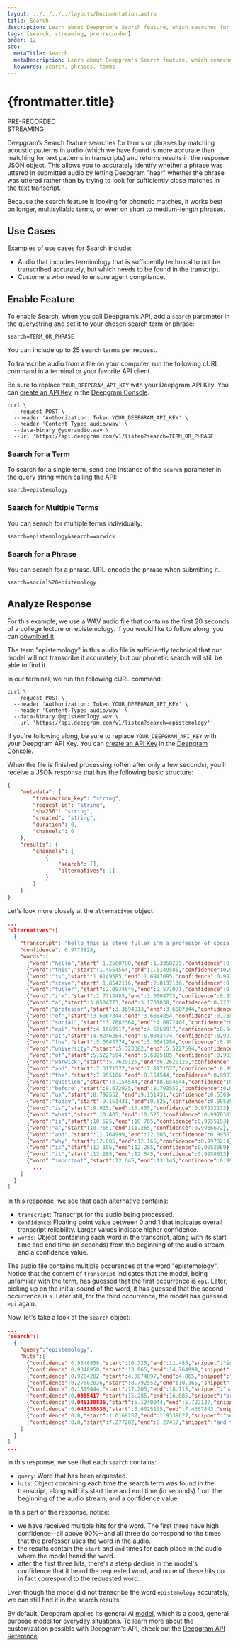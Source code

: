 ---
layout: ../../../../layouts/Documentation.astro
title: Search
description: Learn about Deepgram's Search feature, which searches for terms or phrases in submitted audio.
tags: [search, streaming, pre-recorded]
order: 12
seo:
  metaTitle: Search
  metaDescription: Learn about Deepgram's Search feature, which searches for terms or phrases in submitted audio.
  keywords: search, phrases, terms
---

# {frontmatter.title}

<div class="badge">PRE-RECORDED</div>
<div class="badge">STREAMING</div>

Deepgram’s Search feature searches for terms or phrases by matching acoustic patterns in audio (which we have found is more accurate than matching for text patterns in transcripts) and returns results in the response JSON object. This allows you to accurately identify whether a phrase was uttered in submitted audio by letting Deepgram "hear" whether the phrase was uttered rather than by trying to look for sufficiently close matches in the text transcript.

<Alert type="info">

Because the search feature is looking for phonetic matches, it works best on longer, multisyllabic terms, or even on short to medium-length phrases.

</Alert>

## Use Cases

Examples of use cases for Search include:

- Audio that includes terminology that is sufficiently technical to not be transcribed accurately, but which needs to be found in the transcript.
- Customers who need to ensure agent compliance.

## Enable Feature

To enable Search, when you call Deepgram’s API, add a `search` parameter in the querystring and set it to your chosen search term or phrase:

`search=TERM_OR_PHRASE`

<Alert type="info">

You can include up to 25 search terms per request.

</Alert>

To transcribe audio from a file on your computer, run the following cURL command in a terminal or your favorite API client.

<Alert type="info">

Be sure to replace `YOUR_DEEPGRAM_API_KEY` with your Deepgram API Key. You can [create an API Key](/documentation/getting-started/authentication/#create-an-api-key) in the [Deepgram Console](https://console.deepgram.com).

</Alert>

<CodeGroup title="curl">

<CodeBlock label="curl" active>

```curl
curl \
  --request POST \
  --header 'Authorization: Token YOUR_DEEPGRAM_API_KEY' \
  --header 'Content-Type: audio/wav' \
  --data-binary @youraudio.wav \
  --url 'https://api.deepgram.com/v1/listen?search=TERM_OR_PHRASE'
```

</CodeBlock>

</CodeGroup>

### Search for a Term

To search for a single term, send one instance of the `search` parameter in the query string when calling the API:

`search=epistemology`

### Search for Multiple Terms

You can search for multiple terms individually:

`search=epistemology&search=warwick`

### Search for a Phrase

You can search for a phrase. URL-encode the phrase when submitting it.

`search=social%20epistemology`

## Analyze Response

For this example, we use a WAV audio file that contains the first 20 seconds of a college lecture on epistemology. If you would like to follow along, you can [download it](https://developers.deepgram.com/data/audio/epistemology.wav).

The term "epistemology" in this audio file is sufficiently technical that our model will not transcribe it accurately, but our phonetic search will still be able to find it.

In our terminal, we run the following cURL command:

<CodeGroup title="curl">

<CodeBlock label="curl" active>

```curl
curl \
  --request POST \
  --header 'Authorization: Token YOUR_DEEPGRAM_API_KEY' \
  --header 'Content-Type: audio/wav' \
  --data-binary @epistemology.wav \
  --url 'https://api.deepgram.com/v1/listen?search=epistemology'
```

</CodeBlock>

</CodeGroup>

<Alert type="info">

If you're following along, be sure to replace `YOUR_DEEPGRAM_API_KEY` with your Deepgram API Key. You can [create an API Key](/documentation/getting-started/authentication/#create-an-api-key) in the [Deepgram Console](https://console.deepgram.com).

</Alert>

When the file is finished processing (often after only a few seconds), you’ll receive a JSON response that has the following basic structure:

```json
{
	"metadata": {
		"transaction_key": "string",
		"request_id": "string",
		"sha256": "string",
		"created": "string",
		"duration": 0,
		"channels": 0
	},
	"results": {
		"channels": [
			{
				"search": [],
				"alternatives": []
			}
		]
	}
}
```

Let's look more closely at the `alternatives` object:

```json
...
"alternatives":[
  {
    "transcript": "hello this is steve fuller i'm a professor of social epi at the university of warwick and the question before us today is what is a and why is it important epi is the branch philosophy that is concerned with the nature of knowledge",
    "confidence": 0.9773828,
    "words":[
      {"word":"hello","start":1.2560788,"end":1.3358299,"confidence":0.9822957},
      {"word":"this","start":1.4554564,"end":1.6149585,"confidence":0.9968176},
      {"word":"is","start":1.6149585,"end":1.6947095,"confidence":0.99250376},
      {"word":"steve","start":1.8542116,"end":2.0137136,"confidence":0.9731628},
      {"word":"fuller","start":2.0934646,"end":2.571971,"confidence":0.96580666},
      {"word":"i'm","start":2.7713485,"end":3.0504773,"confidence":0.9305737},
      {"word":"a","start":3.0504773,"end":3.1701038,"confidence":0.7231769},
      {"word":"professor","start":3.3694813,"end":3.6087344,"confidence":0.99558073},
      {"word":"of","start":3.6087344,"end":3.6884854,"confidence":0.788455},
      {"word":"social","start":3.7682364,"end":4.0872407,"confidence":0.95528334},
      {"word":"epi","start":4.1669917,"end":4.6669917,"confidence":0.94882053},
      {"word":"at","start":4.9246264,"end":5.0043774,"confidence":0.99730706},
      {"word":"the","start":5.0043774,"end":5.0841284,"confidence":0.9836394},
      {"word":"university","start":5.323382,"end":5.5227594,"confidence":0.99867153},
      {"word":"of","start":5.5227594,"end":5.6025105,"confidence":0.9036443},
      {"word":"warwick","start":5.7620125,"end":6.2620125,"confidence":0.8316657},
      {"word":"and","start":7.3171577,"end":7.8171577,"confidence":0.99326575},
      {"word":"the","start":7.955166,"end":8.154544,"confidence":0.9907726},
      {"word":"question","start":8.154544,"end":8.654544,"confidence":0.9949497},
      {"word":"before","start":8.672925,"end":8.792552,"confidence":0.99731004},
      {"word":"us","start":8.792552,"end":9.151431,"confidence":0.5369464},
      {"word":"today","start":9.151431,"end":9.625,"confidence":0.99585694},
      {"word":"is","start":9.925,"end":10.405,"confidence":0.97232133},
      {"word":"what","start":10.405,"end":10.525,"confidence":0.9970382},
      {"word":"is","start":10.525,"end":10.765,"confidence":0.9955153},
      {"word":"a","start":10.765,"end":11.265,"confidence":0.9966672},
      {"word":"and","start":11.764999,"end":12.005,"confidence":0.995635},
      {"word":"why","start":12.005,"end":12.165,"confidence":0.9973214},
      {"word":"is","start":12.165,"end":12.285,"confidence":0.9952969},
      {"word":"it","start":12.285,"end":12.645,"confidence":0.9958613},
      {"word":"important","start":12.645,"end":13.145,"confidence":0.99294335},
        ...
    ]
  }
]
```

In this response, we see that each alternative contains:

- `transcript`: Transcript for the audio being processed.
- `confidence`: Floating point value between 0 and 1 that indicates overall transcript reliability. Larger values indicate higher confidence.
- `words`: Object containing each word in the transcript, along with its start time and end time (in seconds) from the beginning of the audio stream, and a confidence value.

The audio file contains multiple occurences of the word "epistemology". Notice that the content of `transcript` indicates that the model, being unfamiliar with the term, has guessed that the first occurrence is `epi`. Later, picking up on the initial sound of the word, it has guessed that the second occurrence is `a`. Later still, for the third occurrence, the model has guessed `epi` again.

Now, let's take a look at the `search` object:

```json
...
"search":[
  {
    "query":"epistemology",
    "hits":[
      {"confidence":0.9348958,"start":10.725,"end":11.485,"snippet":"is a"},
      {"confidence":0.9348958,"start":13.965,"end":14.764999,"snippet":"epi"},
      {"confidence":0.9204282,"start":4.0074897,"end":4.805,"snippet":"social epi"},
      {"confidence":0.27662036,"start":8.792552,"end":10.365,"snippet":"us today is"},
      {"confidence":0.1319444,"start":17.205,"end":18.115,"snippet":"nature of knowledge"},
      {"confidence":0.0885417,"start":15.285,"end":16.085,"snippet":"branch philosophy"},
      {"confidence":0.045138836,"start":5.1240044,"end":5.722137,"snippet":"university of"},
      {"confidence":0.045138836,"start":5.6025105,"end":7.4367843,"snippet":"warwick and"},
      {"confidence":0.0,"start":1.0168257,"end":1.9339627,"snippet":"hello this is steve"},
      {"confidence":0.0,"start":7.277282,"end":8.27417,"snippet":"and the question"}
    ]
  }
]
...
```

In this response, we see that each `search` contains:

- `query`: Word that has been requested.
- `hits`: Object containing each time the search term was found in the transcript, along with its start time and end time (in seconds) from the beginning of the audio stream, and a confidence value.

In this part of the response, notice:

- we have received multiple hits for the word. The first three have high confidence--all above 90%--and all three do correspond to the times that the professor uses the word in the audio.
- the results contain the `start` and `end` times for each place in the audio where the model heard the word.
- after the first three hits, there's a steep decline in the model's confidence that it heard the requested word, and none of these hits do in fact correspond to the requested word.

Even though the model did not transcribe the word `epistemology` accurately, we can still find it in the search results.

<Alert type="info">

By default, Deepgram applies its general AI [model](/api-reference/#model-pr), which is a good, general purpose model for everyday situations. To learn more about the customization possible with Deepgram's API, check out the [Deepgram API Reference](/api-reference/).

</Alert>
